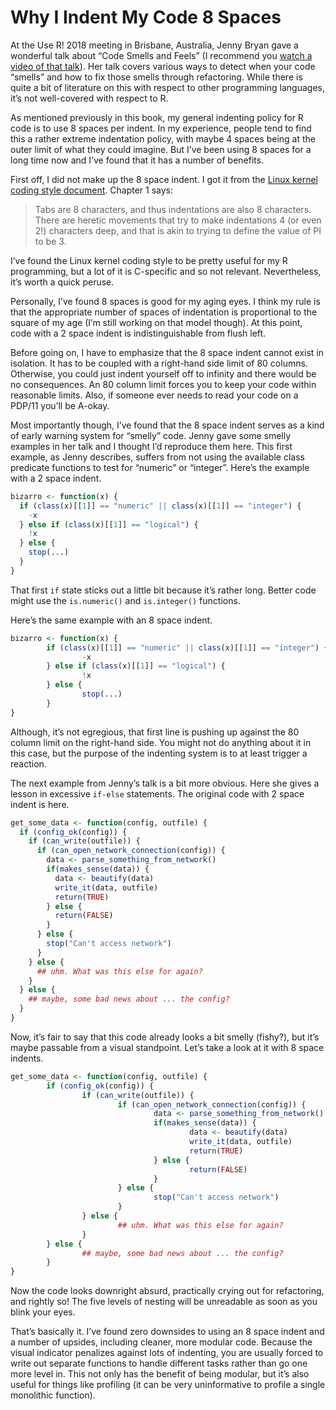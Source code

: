 # Why I Indent My Code 8 Spaces

At the Use R! 2018 meeting in Brisbane, Australia, Jenny Bryan gave a wonderful talk about “Code Smells and Feels” (I recommend you [watch a video of that talk](https://youtu.be/7oyiPBjLAWY)). Her talk covers various ways to detect when your code "smells" and how to fix those smells through refactoring. While there is quite a bit of literature on this with respect to other programming languages, it’s not well-covered with respect to R. 

As mentioned previously in this book, my general indenting policy for R code is to use 8 spaces per indent. In my experience, people tend to find this a rather extreme indentation policy, with maybe 4 spaces being at the outer limit of what they could imagine. But I’ve been using 8 spaces for a long time now and I’ve found that it has a number of benefits.

First off, I did not make up the 8 space indent. I got it from the [Linux kernel coding style document](https://www.kernel.org/doc/Documentation/process/coding-style.rst). Chapter 1 says:

> Tabs are 8 characters, and thus indentations are also 8 characters. There are heretic movements that try to make indentations 4 (or even 2!) characters deep, and that is akin to trying to define the value of PI to be 3.

I've found the Linux kernel coding style to be pretty useful for my R programming, but a lot of it is C-specific and so not relevant. Nevertheless, it's worth a quick peruse.

Personally, I've found 8 spaces is good for my aging eyes. I think my rule is that the appropriate number of spaces of indentation is proportional to the square of my age (I'm still working on that model though). At this point, code with a 2 space indent is indistinguishable from flush left.

Before going on, I have to emphasize that the 8 space indent cannot exist in isolation. It has to be coupled with a right-hand side limit of 80 columns. Otherwise, you could just indent yourself off to infinity and there would be no consequences. An 80 column limit forces you to keep your code within reasonable limits. Also, if someone ever needs to read your code on a PDP/11 you'll be A-okay.

Most importantly though, I've found that the 8 space indent serves as a kind of early warning system for "smelly" code. Jenny gave some smelly examples in her talk and I thought I'd reproduce them here. This first example, as Jenny describes, suffers from not using the available class predicate functions to test for "numeric" or "integer". Here's the example with a 2 space indent.

```r
bizarro <- function(x) {
  if (class(x)[[1]] == "numeric" || class(x)[[1]] == "integer") {
    -x
  } else if (class(x)[[1]] == "logical") {
    !x
  } else { 
    stop(...) 
  }
}
```

That first `if` state sticks out a little bit because it's rather long. Better code might use the `is.numeric()` and `is.integer()` functions. 

Here's the same example with an 8 space indent.

```r
bizarro <- function(x) {
        if (class(x)[[1]] == "numeric" || class(x)[[1]] == "integer") {
                -x
        } else if (class(x)[[1]] == "logical") {
                !x
        } else { 
                stop(...) 
        }
}
```

Although, it's not egregious, that first line is pushing up against the 80 column limit on the right-hand side. You might not do anything about it in this case, but the purpose of the indenting system is to at least trigger a reaction.

The next example from Jenny's talk is a bit more obvious. Here she gives a lesson in excessive `if-else` statements. The original code with 2 space indent is here.

```r
get_some_data <- function(config, outfile) {
  if (config_ok(config)) {
    if (can_write(outfile)) {
      if (can_open_network_connection(config)) {
        data <- parse_something_from_network()
        if(makes_sense(data)) {
          data <- beautify(data)
          write_it(data, outfile)
          return(TRUE)
        } else {
          return(FALSE)
        }
      } else {
        stop("Can't access network")
      }
    } else {
      ## uhm. What was this else for again?
    }
  } else {
    ## maybe, some bad news about ... the config?
  } 
}
```

Now, it's fair to say that this code already looks a bit smelly (fishy?), but it's maybe passable from a visual standpoint. Let's take a look at it with 8 space indents.

```r
get_some_data <- function(config, outfile) {
        if (config_ok(config)) {
                if (can_write(outfile)) {
                        if (can_open_network_connection(config)) {
                                data <- parse_something_from_network()
                                if(makes_sense(data)) {
                                        data <- beautify(data)
                                        write_it(data, outfile)
                                        return(TRUE)
                                } else {
                                        return(FALSE)
                                }
                        } else {
                                stop("Can't access network")
                        }
                } else {
                        ## uhm. What was this else for again?
                }
        } else {
                ## maybe, some bad news about ... the config?
        } 
}
```

Now the code looks downright absurd, practically crying out for refactoring, and rightly so! The five levels of nesting will be unreadable as soon as you blink your eyes.

That's basically it. I've found zero downsides to using an 8 space indent and a number of upsides, including cleaner, more modular code. Because the visual indicator penalizes against lots of indenting, you are usually forced to write out separate functions to handle different tasks rather than go one more level in. This not only has the benefit of being modular, but it's also useful for things like profiling (it can be very uninformative to profile a single monolithic function). 


